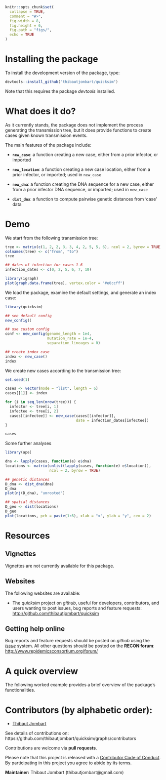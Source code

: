 
```r
knitr::opts_chunk$set(
  collapse = TRUE,
  comment = "#>",
  fig.width = 8,
  fig.height = 6,
  fig.path = "figs/",
  echo = TRUE
)

```



# Installing the package


To install the development version of the package, type:

```r
devtools::install_github("thibautjombart/quicksim")
```

Note that this requires the package *devtools* installed.




# What does it do?

As it currently stands, the package does not implement the process generating the transmission tree, but it does provide functions to create cases given known transmission events. 

The main features of the package include:

- **`new_case`**: a function creating a new case, either from a prior infector,
  or imported

- **`new_location`**: a function creating a new case location, either from a
  prior infector, or imported; used in `new_case`

- **`new_dna`**: a function creating the DNA sequence for a new case, either
  from a prior infector DNA sequence, or imported; used in `new_case`

- **`dist_dna`**: a function to compute pairwise genetic distances from 'case'
  data



# Demo

We start from the following transmission tree:
```r
tree <- matrix(c(1, 2, 2, 3, 3, 4, 2, 5, 5, 6), ncol = 2, byrow = TRUE)
colnames(tree) <- c("from", "to")
tree

## dates of infection for cases 1-6
infection_dates <- c(0, 2, 5, 6, 7, 10)

library(igraph)
plot(graph.data.frame(tree), vertex.color = "#e0ccff")

```

We load the package, examine the default settings, and generate an index case:
```r
library(quicksim)

## see default config
new_config()

## use custom config
conf <- new_config(genome_length = 1e4,
                   mutation_rate = 1e-4,
                   separation_lineages = 0)

## create index case
index <- new_case()
index

```


We create new cases according to the transmission tree:
```r

set.seed(1)

cases <- vector(mode = "list", length = 6)
cases[[1]] <- index

for (i in seq_len(nrow(tree))) {
  infector <- tree[i, 1]
  infectee <- tree[i, 2]
  cases[[infectee]] <- new_case(cases[[infector]],
                                date = infection_dates[infectee])
}

cases

```

Some further analyses
```r
library(ape)

dna <- lapply(cases, function(e) e$dna)
locations <- matrix(unlist(lapply(cases, function(e) e$location)),
                    ncol = 2, byrow = TRUE)

## genetic distances
D_dna <- dist_dna(dna)
D_dna
plot(nj(D_dna), "unrooted")

## spatial distances
D_geo <- dist(locations)
D_geo
plot(locations, pch = paste(1:6), xlab = "x", ylab = "y", cex = 2)


```




# Resources

## Vignettes

Vignettes are not currently available for this package.



## Websites

The following websites are available:

- The *quicksim* project on *github*, useful for developers, contributors, and users wanting to post issues, bug reports and feature requests: <br>
[http://github.com/thibautjombart/quicksim](http://github.com/thibautjombart/quicksim)






## Getting help online

Bug reports and feature requests should be posted on *github* using the [*issue*](http://github.com/thibautjombart/quicksim/issues) system. All other questions should be posted on the **RECON forum**: <br>
[http://www.repidemicsconsortium.org/forum/](http://www.repidemicsconsortium.org/forum/)




# A quick overview

The following worked example provides a brief overview of the package's
functionalities. 




# Contributors (by alphabetic order):
- [Thibaut Jombart](https://github.com/thibautjombart)

See details of contributions on:
<br>
https://github.com/thibautjombart/quicksim/graphs/contributors


Contributions are welcome via **pull requests**.

Please note that this project is released with a [Contributor Code of Conduct](CONDUCT.md). By participating in this project you agree to abide by its terms.

**Maintainer:** Thibaut Jombart (thibautjombart@gmail.com)
